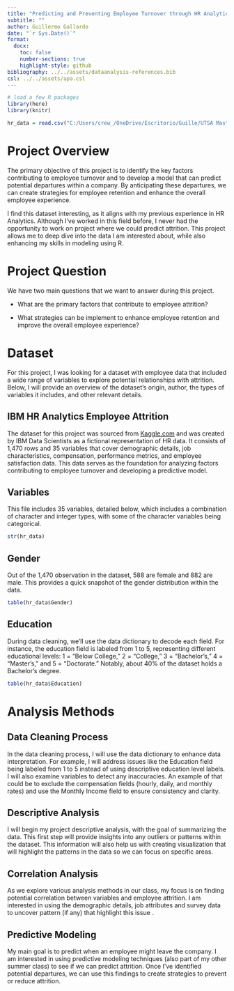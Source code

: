 ```yaml
---
title: "Predicting and Preventing Employee Turnover through HR Analytics"
subtitle: ""
author: Guillermo Gallardo
date: "`r Sys.Date()`"
format:
  docx:
    toc: false
    number-sections: true
    highlight-style: github
bibliography: ../../assets/dataanalysis-references.bib
csl: ../../assets/apa.csl
---
```


```r
# load a few R packages
library(here)
library(knitr)

hr_data = read.csv("C:/Users/crew_/OneDrive/Escritorio/Guille/UTSA Masters/MSDA/DA6833/PracticumII-Course/guillermogallardo-final-project/data/raw-data/IBM HR Analytics Data.csv", header = TRUE) #not synced with OneDrive but my computer added that folder when I entered my email when I bought the computer
```

# Project Overview

The primary objective of this project is to identify the key factors contributing to employee turnover and to develop a model that can predict potential departures within a company. By anticipating these departures, we can create strategies for employee retention and enhance the overall employee experience.

I find this dataset interesting, as it aligns with my previous experience in HR Analytics. Although I've worked in this field before, I never had the opportunity to work on project where we could predict attrition. This project allows me to deep dive into the data I am interested about, while also enhancing my skills in modeling using R.

# Project Question

We have two main questions that we want to answer during this project.

-   What are the primary factors that contribute to employee attrition?

-   What strategies can be implement to enhance employee retention and improve the overall employee experience?

# Dataset

For this project, I was looking for a dataset with employee data that included a wide range of variables to explore potential relationships with attrition. Below, I will provide an overview of the dataset's origin, author, the types of variables it includes, and other relevant details.

## **IBM HR Analytics Employee Attrition**

The dataset for this project was sourced from [Kaggle.com](https://www.kaggle.com/datasets/pavansubhasht/ibm-hr-analytics-attrition-dataset) and was created by IBM Data Scientists as a fictional representation of HR data. It consists of 1,470 rows and 35 variables that cover demographic details, job characteristics, compensation, performance metrics, and employee satisfaction data. This data serves as the foundation for analyzing factors contributing to employee turnover and developing a predictive model.

## **Variables**

This file includes 35 variables, detailed below, which includes a combination of character and integer types, with some of the character variables being categorical.

```r

str(hr_data)
```

## **Gender**

Out of the 1,470 observation in the dataset, 588 are female and 882 are male. This provides a quick snapshot of the gender distribution within the data.

```r
table(hr_data$Gender)
```

## **Education**

During data cleaning, we'll use the data dictionary to decode each field. For instance, the education field is labeled from 1 to 5, representing different educational levels: 1 = "Below College," 2 = "College," 3 = "Bachelor's," 4 = "Master's," and 5 = "Doctorate." Notably, about 40% of the dataset holds a Bachelor's degree.

```r
table(hr_data$Education)
```

# Analysis Methods

## Data Cleaning Process

In the data cleaning process, I will use the data dictionary to enhance data interpretation. For example, I will address issues like the Education field being labeled from 1 to 5 instead of using descriptive education level labels. I will also examine variables to detect any inaccuracies. An example of that could be to exclude the compensation fields (hourly, daily, and monthly rates) and use the Monthly Income field to ensure consistency and clarity.

## Descriptive Analysis

I will begin my project descriptive analysis, with the goal of summarizing the data. This first step will provide insights into any outliers or patterns within the dataset. This information will also help us with creating visualization that will highlight the patterns in the data so we can focus on specific areas.

## Correlation Analysis

As we explore various analysis methods in our class, my focus is on finding potential correlation between variables and employee attrition. I am interested in using the demographic details, job attributes and survey data to uncover pattern (if any) that highlight this issue .

## Predictive Modeling

My main goal is to predict when an employee might leave the company. I am interested in using predictive modeling techniques (also part of my other summer class) to see if we can predict attrition. Once I've identified potential departures, we can use this findings to create strategies to prevent or reduce attrition.
